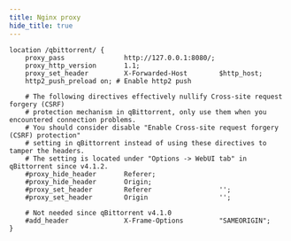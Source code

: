 ```yaml
---
title: Nginx proxy
hide_title: true
---
```



```nginx
location /qbittorrent/ {
	proxy_pass               http://127.0.0.1:8080/;
	proxy_http_version       1.1;
	proxy_set_header         X-Forwarded-Host        $http_host;
	http2_push_preload on; # Enable http2 push

	# The following directives effectively nullify Cross-site request forgery (CSRF)
	# protection mechanism in qBittorrent, only use them when you encountered connection problems.
	# You should consider disable "Enable Cross-site request forgery (CSRF) protection"
	# setting in qBittorrent instead of using these directives to tamper the headers.
	# The setting is located under "Options -> WebUI tab" in qBittorrent since v4.1.2.
	#proxy_hide_header       Referer;
	#proxy_hide_header       Origin;
	#proxy_set_header        Referer                 '';
	#proxy_set_header        Origin                  '';

	# Not needed since qBittorrent v4.1.0
	#add_header              X-Frame-Options         "SAMEORIGIN";
}
```
